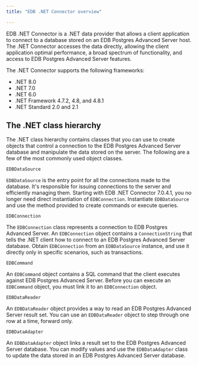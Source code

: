 ```yaml
---
title: "EDB .NET Connector overview"

---
```


<div id="the_advanced_server_net_connector_overview" class="registered_link"></div>

EDB .NET Connector is a .NET data provider that allows a client application to connect to a database stored on an EDB Postgres Advanced Server host. The .NET Connector accesses the data directly, allowing the client application optimal performance, a broad spectrum of functionality, and access to EDB Postgres Advanced Server features.

The .NET Connector supports the following frameworks:

-   .NET 8.0
-   .NET 7.0
-   .NET 6.0
-   .NET Framework 4.7.2, 4.8, and 4.8.1
-   .NET Standard 2.0 and 2.1


## The .NET class hierarchy

The .NET class hierarchy contains classes that you can use to create objects that control a connection to the EDB Postgres Advanced Server database and manipulate the data stored on the server. The following are a few of the most commonly used object classes.

`EDBDataSource`

 `EDBDataSource` is the entry point for all the connections made to the database. It's responsible for issuing connections to the server and efficiently managing them. Starting with EDB .NET Connector 7.0.4.1, you no longer need direct instantiation of `EDBConnection`. Instantiate `EDBDataSource` and use the method provided to create commands or execute queries.

`EDBConnection`

 The `EDBConnection` class represents a connection to EDB Postgres Advanced Server. An `EDBConnection` object contains a `ConnectionString` that tells the .NET client how to connect to an EDB Postgres Advanced Server database. Obtain `EDBConnection` from an `EDBDataSource` instance, and use it directly only in specific scenarios, such as transactions.

`EDBCommand`

 An `EDBCommand` object contains a SQL command that the client executes against EDB Postgres Advanced Server. Before you can execute an `EDBCommand` object, you must link it to an `EDBConnection` object.

`EDBDataReader`

 An `EDBDataReader` object provides a way to read an EDB Postgres Advanced Server result set. You can use an `EDBDataReader` object to step through one row at a time, forward only.

`EDBDataAdapter`

 An `EDBDataAdapter` object links a result set to the EDB Postgres Advanced Server database. You can modify values and use the `EDBDataAdapter` class to update the data stored in an EDB Postgres Advanced Server database.
